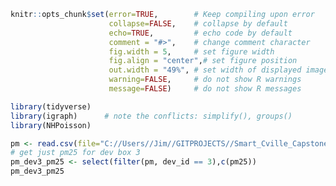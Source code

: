 <!--- Below are global settings for knitr. You can override any of them by adding the changes to individual chunks --->

```r
knitr::opts_chunk$set(error=TRUE,        # Keep compiling upon error
                      collapse=FALSE,    # collapse by default
                      echo=TRUE,         # echo code by default
                      comment = "#>",    # change comment character
                      fig.width = 5,     # set figure width
                      fig.align = "center",# set figure position
                      out.width = "49%", # set width of displayed images
                      warning=FALSE,     # do not show R warnings
                      message=FALSE)     # do not show R messages
```

<!--- Solution Region --->
<style>
#solution {
  background-color: #8FBC8F;
  border-style: solid;
  border-color: blue;
  padding: .5em;
  margin: 20px
}
</style>


<!--- Load Required R packages here --->
```r
library(tidyverse)
library(igraph)      # note the conflicts: simplify(), groups()
library(NHPoisson)
```

```r
pm <- read.csv(file="C://Users//Jim//GITPROJECTS//Smart_Cville_Capstone_2020//code//pmData.csv", header=TRUE, sep=",")
# get just pm25 for dev box 3
pm_dev3_pm25 <- select(filter(pm, dev_id == 3),c(pm25))
pm_dev3_pm25
```
